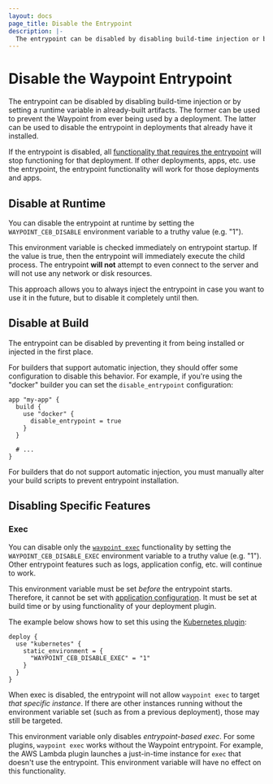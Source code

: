 ```yaml
---
layout: docs
page_title: Disable the Entrypoint
description: |-
  The entrypoint can be disabled by disabling build-time injection or by setting a runtime variable in already-built artifacts.
---
```


# Disable the Waypoint Entrypoint

The entrypoint can be disabled by disabling build-time injection or
by setting a runtime variable in already-built artifacts. The former can
be used to prevent the Waypoint from ever being used by a deployment. The
latter can be used to disable the entrypoint in deployments that already
have it installed.

If the entrypoint is disabled, all
[functionality that requires the entrypoint](/docs/entrypoint#functionality)
will stop functioning for that deployment. If other deployments, apps, etc.
use the entrypoint, the entrypoint functionality will work for those
deployments and apps.

## Disable at Runtime

You can disable the entrypoint at runtime by setting the `WAYPOINT_CEB_DISABLE`
environment variable to a truthy value (e.g. "1").

This environment variable is checked immediately on entrypoint startup. If
the value is true, then the entrypoint will immediately execute the
child process. The entrypoint **will not** attempt to even connect to the
server and will not use any network or disk resources.

This approach allows you to always inject the entrypoint in case you
want to use it in the future, but to disable it completely until then.

## Disable at Build

The entrypoint can be disabled by preventing it from being installed or
injected in the first place.

For builders that support automatic injection, they should offer some
configuration to disable this behavior. For example, if you're using the
"docker" builder you can set the `disable_entrypoint` configuration:

```hcl
app "my-app" {
  build {
    use "docker" {
      disable_entrypoint = true
    }
  }

  # ...
}
```

For builders that do not support automatic injection, you must manually
alter your build scripts to prevent entrypoint installation.

## Disabling Specific Features

### Exec

You can disable only the [`waypoint exec`](/docs/exec) functionality by
setting the `WAYPOINT_CEB_DISABLE_EXEC` environment variable to a truthy
value (e.g. "1"). Other entrypoint features such as logs, application config,
etc. will continue to work.

This environment variable must be set _before_ the entrypoint starts.
Therefore, it cannot be set with [application configuration](/docs/app-config).
It must be set at build time or by using functionality of your deployment
plugin.

The example below shows how to set this using the [Kubernetes plugin](/plugins/kubernetes):

```hcl
deploy {
  use "kubernetes" {
    static_environment = {
      "WAYPOINT_CEB_DISABLE_EXEC" = "1"
    }
  }
}
```

When exec is disabled, the entrypoint will not allow `waypoint exec` to
target _that specific instance_. If there are other instances running without
the environment variable set (such as from a previous deployment), those may
still be targeted.

This environment variable only disables _entrypoint-based exec_. For some
plugins, `waypoint exec` works without the Waypoint entrypoint. For example,
the AWS Lambda plugin launches a just-in-time instance for `exec` that
doesn't use the entrypoint. This environment variable will have no effect
on this functionality.
